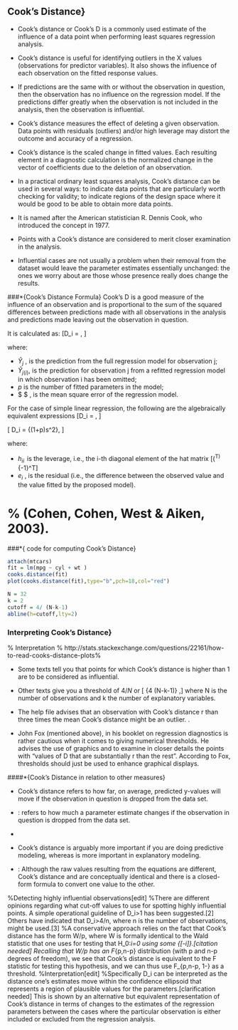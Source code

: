 
## Cook's Distance}

*  Cook's distance or Cook's D is a commonly used estimate of the influence of a data point when performing least squares regression analysis.

*  Cook's distance is useful for identifying outliers in the X values (observations for predictor variables). It also shows the influence of each observation on the fitted response values. 
*  \textbf{(Case Deletion Diagnostics)} If  predictions are the same with or without the observation in question, then the observation has no influence on the regression model. If the predictions differ greatly when the observation is not included in the analysis, then the observation is influential.
 *  Cook's distance measures the effect of deleting a given observation. Data points with  residuals (outliers) and/or high leverage may distort the outcome and accuracy of a regression. 



*  
Cook's distance is the scaled change in fitted values. Each resulting element in a diagnostic calculation is the normalized change in the vector of coefficients due to the deletion of an observation. 

*  In a practical ordinary least squares analysis, Cook's distance can be used in several ways: to indicate data points that are particularly worth checking for validity; to indicate regions of the design space where it would be good to be able to obtain more data points. 
*  
It is named after the American statistician R. Dennis Cook, who introduced the concept in 1977.


*  Points with a  Cook's distance are considered to merit closer examination in the analysis. 

*  Influential cases are not usually a problem when their removal from the dataset would leave the parameter estimates essentially unchanged: the ones we worry about are those whose presence really does change the results. 


\###*{Cook's Distance Formula}
Cook's D is a good measure of the influence of an observation and is proportional to the sum of the squared differences 
between predictions made with all observations in the analysis and predictions made leaving out the observation in question.

It is calculated as:
\[D_i = \frac{ \sum_{j=1}^n (\hat Y_j\ - \hat Y_{j(i)})^2 }{p \ \mathrm{MSE}},
\]

where:

*  $\hat Y_j$ \, is the prediction from the full regression model for observation j;
*  $\hat Y_{j(i)}$\, is the prediction for observation j from a refitted regression model in which observation i has been omitted;
*  $p$ is the number of fitted parameters in the model;
*  $\mathrm{MSE} $ \, is the mean square error of the regression model.



For the case of simple linear regression, the following are the algebraically equivalent expressions 
\[D_i = \frac{e_i^2}{p \ \mathrm{MSE}}\left[\frac{h_{ii}}{(1-h_{ii})^2}\right],
\]

\[
D_i = \frac{ (\hat \beta - \hat {\beta}^{(-i)})^T(X^TX)(\hat \beta - \hat {\beta}^{(-i)}) } {(1+p)s^2},
\]

where:

*  $h_{ii} \,$ is the leverage, i.e., the i-th diagonal element of the hat matrix  \[\mathbf{X}\left(\mathbf{X}^T\mathbf{X}\right)^{-1}\mathbf{X}^T\]
*  $e_i$ \, is the residual (i.e., the difference between the observed value and the value fitted by the proposed model).




% (Cohen, Cohen, West \& Aiken, 2003).
=============================================================

\###*{ \texttt{R} code for computing Cook's Distance}

```r
attach(mtcars)
fit = lm(mpg ~ cyl + wt )
cooks.distance(fit)
plot(cooks.distance(fit),type="b",pch=18,col="red")

N = 32
k = 2
cutoff = 4/ (N-k-1)
abline(h=cutoff,lty=2)
```


\begin{figure}[h!]
\centering
\includegraphics[width=0.9\linewidth]{cooksplot}
\caption{}
\label{fig:cooksplot}
\end{figure}





### Interpreting Cook's Distance}
\begin{quote}
A common rule of thumb is that an observation with a value of Cook's D over 1.0 has too much influence. As with all rules of thumb, this rule should be applied judiciously and not thoughtlessly. (John Fox)\\ \textit{(1991). Regression Diagnostics: An Introduction. Sage Publications.}
\end{quote}
% Interpretation
% http://stats.stackexchange.com/questions/22161/how-to-read-cooks-distance-plots%
\bigskip

*  Some texts tell you that points for which Cook's distance is higher than 1 are to be considered as influential. 
*  Other texts give you a threshold of $4/N$ or \[ {4  \over (N-k-1)} ,\] where N is the number of observations and k the number of explanatory variables. 
*  The \texttt{R} help file advises that an observation with Cook's distance r than three times the mean Cook's distance might be an outlier. .

*  John Fox (mentioned above), in his booklet on regression diagnostics is rather cautious when it comes to giving numerical thresholds. He advises the use of graphics and to examine in closer details the points with "values of D that are substantially r than the rest". According to Fox, thresholds should just be used to enhance graphical displays.






\####*{Cook's Distance in relation to other measures}


*  Cook's distance refers to how far, on average, predicted y-values will move if the observation in question is dropped from the data set. 
*  \textbf{DFBETA} :  \textit{DFBETA} refers to how much a parameter estimate changes if the observation in question is dropped from the data set.

*   \textit{Note that with k covariates, there will be k+1 DFBETAs (the intercept, $\beta_0$, and $\beta_1$ for each covariate).}
*   Cook's distance is arguably more important if you are doing predictive modeling, whereas \textit{DFBETA} is more important in explanatory modeling.
*  \textbf{DFFITS}: Although the raw values resulting from the equations are different, Cook's distance and \textit{DFFITS} are conceptually identical and there is a closed-form formula to convert one value to the other.



%Detecting highly influential observations[edit]
%There are different opinions regarding what cut-off values to use for spotting highly influential points. A simple operational guideline of D_i>1 has been suggested.[2] Others have indicated that D_i>4/n, where n is the number of observations, might be used.[3]
%A conservative approach relies on the fact that Cook's distance has the form W/p, where W is formally identical to the Wald statistic that one uses for testing that H_0:\beta_i=\beta_0 using some \hat{\beta}_{[-i]}.[citation needed] Recalling that W/p has an F_{p,n-p} distribution (with p and n-p degrees of freedom), we see that Cook's distance is equivalent to the F statistic for testing this hypothesis, and we can thus use F_{p,n-p, 1-\alpha} as a threshold.
%Interpretation[edit]
%Specifically D_i can be interpreted as the distance one's estimates move within the confidence ellipsoid that represents a region of plausible values for the parameters.[clarification needed] This is shown by an alternative but equivalent representation of Cook's distance in terms of changes to the estimates of the regression parameters between the cases where the particular observation is either included or excluded from the regression analysis.





